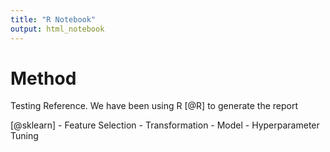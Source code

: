 ```yaml
---
title: "R Notebook"
output: html_notebook
---
```


# Method
Testing Reference. We have been using R [@R] to generate the report

[@sklearn]
- Feature Selection
- Transformation
- Model 
- Hyperparameter Tuning